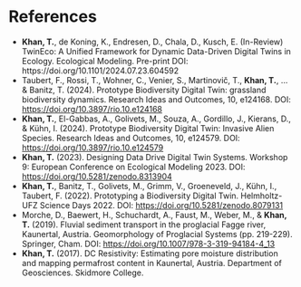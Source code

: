 # References

- **Khan, T.**, de Koning, K., Endresen, D., Chala, D., Kusch, E. (In-Review) TwinEco: A Unified Framework for Dynamic Data-Driven Digital Twins in Ecology. Ecological Modeling. Pre-print DOI: https://doi.org/10.1101/2024.07.23.604592 
- Taubert, F., Rossi, T., Wohner, C., Venier, S., Martinovič, T., **Khan, T.**, ... & Banitz, T. (2024). Prototype Biodiversity Digital Twin: grassland biodiversity dynamics. Research Ideas and Outcomes, 10, e124168. DOI: [https://doi.org/10.3897/rio.10.e124168](https://doi.org/10.3897/rio.10.e124168)
- **Khan, T.**, El-Gabbas, A., Golivets, M., Souza, A., Gordillo, J., Kierans, D., & Kühn, I. (2024). Prototype Biodiversity Digital Twin: Invasive Alien Species. Research Ideas and Outcomes, 10, e124579. DOI: [https://doi.org/10.3897/rio.10.e124579](https://doi.org/10.3897/rio.10.e124579)
- **Khan, T.** (2023). Designing Data Drive Digital Twin Systems. Workshop 9: European Conference on Ecological Modeling 2023. DOI: [https://doi.org/10.5281/zenodo.8313904](https://doi.org/10.5281/zenodo.8313904)
- **Khan, T.**, Banitz, T., Golivets, M., Grimm, V., Groeneveld, J., Kühn, I., Taubert, F. (2022). Prototyping a Biodiversity Digital Twin. Helmholtz-UFZ Science Days 2022. DOI: [https://doi.org/10.5281/zenodo.8079131](https://doi.org/10.5281/zenodo.8079131)
- Morche, D., Baewert, H., Schuchardt, A., Faust, M., Weber, M., & **Khan, T.** (2019). Fluvial sediment transport in the proglacial Fagge river, Kaunertal, Austria. Geomorphology of Proglacial Systems (pp. 219-229). Springer, Cham. DOI: [https://doi.org/10.1007/978-3-319-94184-4_13](https://doi.org/10.1007/978-3-319-94184-4_13)
- **Khan, T.** (2017). DC Resistivity: Estimating pore moisture distribution and mapping permafrost content in Kaunertal, Austria. Department of Geosciences. Skidmore College.